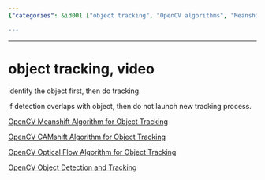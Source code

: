 ```yaml
---
{"categories": &id001 ["object tracking", "OpenCV algorithms", "Meanshift", "CAMshift", "Optical Flow", "identifying objects", "avoiding duplicate processes"], "category": "Video Object Tracking", "date": "2023-12-22 23:52:59", "description": "This text discusses object tracking in video using OpenCV algorithms such as Meanshift, CAMshift, and Optical Flow. It emphasizes identifying the object first before starting tracking and avoiding duplicate processes when detection overlaps with an existing object.", "tags": *id001, "title": "object tracking, video"}

---
```


------

# object tracking, video

identify the object first, then do tracking.

if detection overlaps with object, then do not launch new tracking process.

[OpenCV Meanshift Algorithm for Object Tracking](https://mpolinowski.github.io/docs/IoT-and-Machine-Learning/ML/2021-12-08--opencv-meanshift-tracking/2021-12-08/)

[OpenCV CAMshift Algorithm for Object Tracking](https://mpolinowski.github.io/docs/IoT-and-Machine-Learning/ML/2021-12-09--opencv-camshift-tracking/2021-12-09/)


[OpenCV Optical Flow Algorithm for Object Tracking](https://mpolinowski.github.io/docs/IoT-and-Machine-Learning/ML/2021-12-10--opencv-optical-flow-tracking/2021-12-10)

[OpenCV Object Detection and Tracking](https://mpolinowski.github.io/docs/IoT-and-Machine-Learning/ML/2021-12-07--opencv-detection-and-tracking/2021-12-07)

